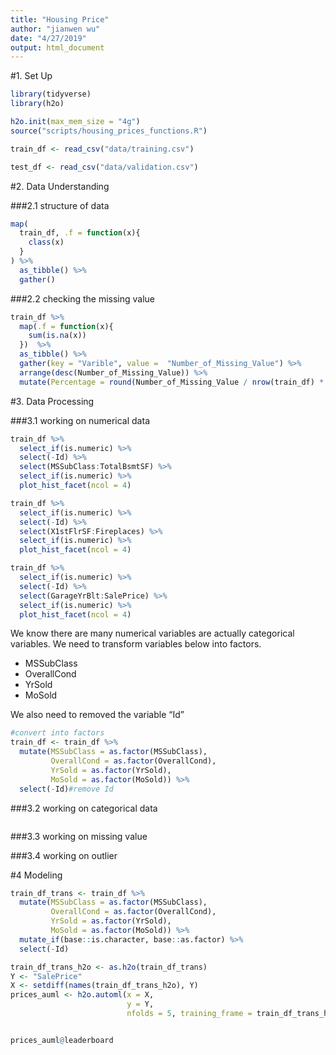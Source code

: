 ```yaml
---
title: "Housing Price"
author: "jianwen wu"
date: "4/27/2019"
output: html_document
---
```

#1. Set Up
```r
library(tidyverse)
library(h2o)

h2o.init(max_mem_size = "4g")
source("scripts/housing_prices_functions.R")
```


```r
train_df <- read_csv("data/training.csv")

test_df <- read_csv("data/validation.csv")
```

#2. Data Understanding

###2.1 structure of data
```r

map(
  train_df, .f = function(x){
    class(x)
  }
) %>% 
  as_tibble() %>%
  gather()

```

###2.2 checking the missing value
```r
train_df %>%
  map(.f = function(x){
    sum(is.na(x))
  })  %>%
  as_tibble() %>%
  gather(key = "Varible", value =  "Number_of_Missing_Value") %>%
  arrange(desc(Number_of_Missing_Value)) %>%
  mutate(Percentage = round(Number_of_Missing_Value / nrow(train_df) * 100,3))
```

#3. Data Processing

###3.1 working on numerical data
```r
train_df %>%
  select_if(is.numeric) %>%
  select(-Id) %>%
  select(MSSubClass:TotalBsmtSF) %>%
  select_if(is.numeric) %>%
  plot_hist_facet(ncol = 4)

train_df %>%
  select_if(is.numeric) %>%
  select(-Id) %>%
  select(X1stFlrSF:Fireplaces) %>%
  select_if(is.numeric) %>%
  plot_hist_facet(ncol = 4)

train_df %>%
  select_if(is.numeric) %>%
  select(-Id) %>%
  select(GarageYrBlt:SalePrice) %>%
  select_if(is.numeric) %>%
  plot_hist_facet(ncol = 4)

```


We know there are many numerical variables are actually categorical variables. We need to transform variables below into factors.

* MSSubClass
* OverallCond
* YrSold
* MoSold

We also need to removed the variable "Id"

```r
#convert into factors
train_df <- train_df %>%
  mutate(MSSubClass = as.factor(MSSubClass),
         OverallCond = as.factor(OverallCond),
         YrSold = as.factor(YrSold), 
         MoSold = as.factor(MoSold)) %>%
  select(-Id)#remove Id

```

###3.2 working on categorical data

```r


```

###3.3 working on missing value


###3.4 working on outlier



#4 Modeling
```r

train_df_trans <- train_df %>%
  mutate(MSSubClass = as.factor(MSSubClass),
         OverallCond = as.factor(OverallCond),
         YrSold = as.factor(YrSold), 
         MoSold = as.factor(MoSold)) %>%
  mutate_if(base::is.character, base::as.factor) %>%
  select(-Id)

train_df_trans_h2o <- as.h2o(train_df_trans)
Y <- "SalePrice"
X <- setdiff(names(train_df_trans_h2o), Y)
prices_auml <- h2o.automl(x = X,
                          y = Y, 
                          nfolds = 5, training_frame = train_df_trans_h2o, max_runtime_secs = 3600)


prices_auml@leaderboard
```

